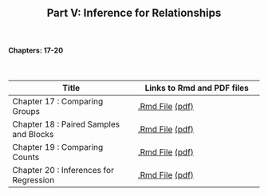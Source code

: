 <h2>
<center>
Part V: Inference for Relationships
</center>
</h2>


</br>
<h4><right>Chapters: 17-20</right></h4>
</br>

Title  | Links to Rmd and PDF files
------------- | -------------
Chapter 17 : Comparing Groups | <a href='chapterfiles/Chapter17.Rmd'>.Rmd File</a> <a href='chapterfiles/Chapter17.pdf'>(pdf)</a>
Chapter 18 : Paired Samples and Blocks | <a href='chapterfiles/Chapter18.Rmd'>.Rmd File</a> <a href='chapterfiles/Chapter18.pdf'>(pdf)</a>
Chapter 19 : Comparing Counts | <a href='chapterfiles/Chapter19.Rmd'>.Rmd File</a> <a href='chapterfiles/Chapter19.pdf'>(pdf)</a>
Chapter 20 : Inferences for Regression | <a href='chapterfiles/Chapter20.Rmd'>.Rmd File</a> <a href='chapterfiles/Chapter20.pdf'>(pdf)</a>
